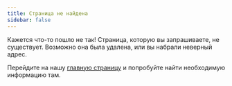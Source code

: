 ---
title: Страница не найдена
sidebar: false
---

Кажется что-то пошло не так! Страница, которую вы запрашиваете, не существует.
Возможно она была удалена, или вы набрали неверный адрес.

Перейдите на нашу [главную страницу](/) и попробуйте найти необходимую информацию там.
